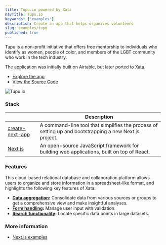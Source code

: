 ```yaml
---
title: Tupu.io powered by Xata
navTitle: Tupu.io
keywords: ['examples']
description: Create an app that helps organizes volunteers
slug: examples/tupu
published: true
---
```


Tupu is a non-profit initiative that offers free mentorship to individuals who identify as women, people of color, and members of the LGBT community who work in the tech industry.

The application was initially built on Airtable, but later ported to Xata.

- [Explore the app](https://tupu.io)
- [View the Source Code](https://github.com/tupuio/tupuapp)

![Tupu.io](images/tupu.png)

### Stack

|                                                                                           | Description                                                                                            |
| ----------------------------------------------------------------------------------------- | ------------------------------------------------------------------------------------------------------ |
| [create-next-app](https://github.com/vercel/next.js/tree/canary/packages/create-next-app) | A command-line tool that simplifies the process of setting up and bootstrapping a new Next.js project. |
| [Next.js](https://nextjs.org/)                                                            | An open-source JavaScript framework for building web applications, built on top of React.              |

### Features

This cloud-based relational database and collaboration platform allows users to organize and store information in a spreadsheet-like format, and highlights the following key features of Xata:

- **[Data aggregation](/docs/sdk/aggregate):** Consolidate data from various sources or groups to get a comprehensive view and make insightful analyses.
- **[Form handling](/docs/sdk/get):** Manage user input with validation.
- **[Search functionality](/docs/sdk/search):** Locate specific data points in large datasets.

### More information

- [Next.js examples](https://github.com/vercel/next.js/tree/canary/examples)
